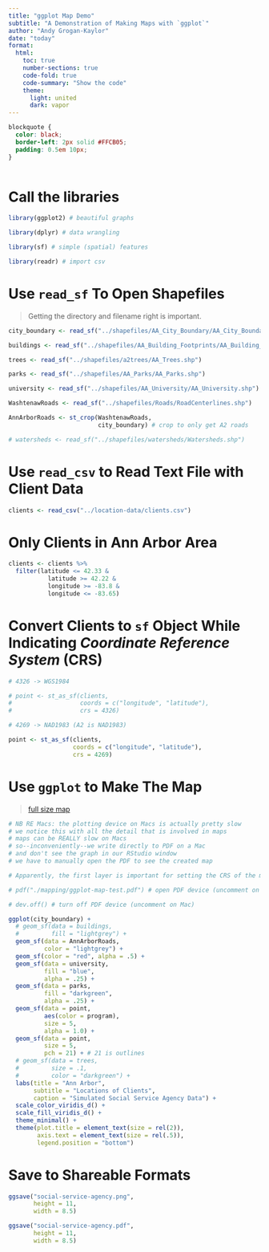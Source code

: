 ```yaml
---
title: "ggplot Map Demo"
subtitle: "A Demonstration of Making Maps with `ggplot`"
author: "Andy Grogan-Kaylor"
date: "today"
format:
  html:
    toc: true
    number-sections: true
    code-fold: true
    code-summary: "Show the code"
    theme:
      light: united
      dark: vapor
---
```


```css

blockquote {
  color: black;
  border-left: 2px solid #FFCB05; 
  padding: 0.5em 10px;
}
  
```

# Call the libraries

```r

library(ggplot2) # beautiful graphs

library(dplyr) # data wrangling

library(sf) # simple (spatial) features

library(readr) # import csv

```

# Use `read_sf` To Open Shapefiles

> Getting the directory and filename right is important.


```r

city_boundary <- read_sf("../shapefiles/AA_City_Boundary/AA_City_Boundary.shp")

buildings <- read_sf("../shapefiles/AA_Building_Footprints/AA_Building_Footprints.shp")

trees <- read_sf("../shapefiles/a2trees/AA_Trees.shp")

parks <- read_sf("../shapefiles/AA_Parks/AA_Parks.shp")

university <- read_sf("../shapefiles/AA_University/AA_University.shp")

WashtenawRoads <- read_sf("../shapefiles/Roads/RoadCenterlines.shp")

AnnArborRoads <- st_crop(WashtenawRoads, 
                         city_boundary) # crop to only get A2 roads

# watersheds <- read_sf("../shapefiles/watersheds/Watersheds.shp")

```

# Use `read_csv` to Read Text File with Client Data

```r

clients <- read_csv("../location-data/clients.csv")

```

# Only Clients in Ann Arbor Area

```r

clients <- clients %>% 
  filter(latitude <= 42.33 &
           latitude >= 42.22 &
           longitude >= -83.8 &
           longitude <= -83.65)

```

# Convert Clients to `sf` Object While Indicating *Coordinate Reference System* (CRS)

```r

# 4326 -> WGS1984

# point <- st_as_sf(clients,
#                   coords = c("longitude", "latitude"),
#                   crs = 4326)

# 4269 -> NAD1983 (A2 is NAD1983)

point <- st_as_sf(clients, 
                  coords = c("longitude", "latitude"), 
                  crs = 4269) 

```

# Use `ggplot` to Make The Map

> [full size map](social-service-agency.pdf)

```r

# NB RE Macs: the plotting device on Macs is actually pretty slow
# we notice this with all the detail that is involved in maps
# maps can be REALLY slow on Macs
# so--inconveniently--we write directly to PDF on a Mac
# and don't see the graph in our RStudio window
# we have to manually open the PDF to see the created map

# Apparently, the first layer is important for setting the CRS of the map

# pdf("./mapping/ggplot-map-test.pdf") # open PDF device (uncomment on Mac)

# dev.off() # turn off PDF device (uncomment on Mac)

```


```r

ggplot(city_boundary) +
  # geom_sf(data = buildings,
  #         fill = "lightgrey") +
  geom_sf(data = AnnArborRoads, 
          color = "lightgrey") +
  geom_sf(color = "red", alpha = .5) +
  geom_sf(data = university, 
          fill = "blue", 
          alpha = .25) + 
  geom_sf(data = parks, 
          fill = "darkgreen", 
          alpha = .25) +
  geom_sf(data = point, 
          aes(color = program), 
          size = 5, 
          alpha = 1.0) +
  geom_sf(data = point, 
          size = 5, 
          pch = 21) + # 21 is outlines
  # geom_sf(data = trees, 
  #         size = .1,
  #         color = "darkgreen") +
  labs(title = "Ann Arbor",
       subtitle = "Locations of Clients",
       caption = "Simulated Social Service Agency Data") +
  scale_color_viridis_d() +
  scale_fill_viridis_d() +
  theme_minimal() +
  theme(plot.title = element_text(size = rel(2)), 
        axis.text = element_text(size = rel(.5)),
        legend.position = "bottom") 

```

# Save to Shareable Formats

```r

ggsave("social-service-agency.png", 
       height = 11, 
       width = 8.5)

ggsave("social-service-agency.pdf", 
       height = 11, 
       width = 8.5)

```





